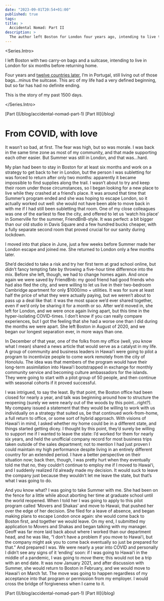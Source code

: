 ```yaml
---
date: "2023-09-01T20:54+01:00"
published: true
tags:
title: >
  Accidental Nomad: Part II
description: >
  The author left Boston for London four years ago, intending to live there for six months. But upon their return the COVID-19 pandemic hit, and they ended up bouncing from place to place for the next year. After their company refused to let them work remotely from Hawaii, they decided to move there anyway.
---
```


<Series.Intro>
<Nomad/>

I left Boston with two carry-on bags and a suitcase, intending to live in London for six months before returning home.

Four years and [twelve countries later](https://nomadlist.com/@daniel13rady), I’m in Portugal, still living out of those bags…minus the suitcase. This arc of my life had a very defined beginning, but so far has had no definite ending.

This is the story of my past 1500 days.

</Series.Intro>

<Series top>
  <Series.Previous>[Part I](/blog/accidental-nomad-part-1)</Series.Previous>
  <Series.Next todo>[Part III](/blog)</Series.Next>
</Series>

# From COVID, with love
It wasn’t so bad, at first. The fear was high, but so was morale. I was back in the same time zone as most of my community, and that made supporting each other easier. But Summer was still in London, and that was…hard.

My plan had been to stay in Boston for at least six months and work on a strategy to get back to her in London, but the person I was subletting for was forced to return after only two months: apparently it became impossible to find supplies along the trail. I wasn’t about to try and keep their room under those circumstances, so I began looking for a new place to live while they crashed at a friend’s place. It was around that time that Summer’s program ended and she was hoping to escape London, so it actually worked out well: she would not have been able to move back in with me if I had still been subletting that room. One of my close colleagues was one of the earliest to flee the city, and offered to let us ‘watch his place’ in Somerville for the summer, FriendBnB-style. It was perfect: a bit bigger than our old studio in Davis Square and a few hundred bucks cheaper, with a fully separate second room that proved crucial for our sanity during lockdown.

I moved into that place in June, just a few weeks before Summer made her London escape and joined me. She returned to London only a few months later.

She’d decided to take a risk and try her first term at grad school online, but didn’t fancy tempting fate by throwing a five-hour time difference into the mix. Before she left, though, we had to change homes again. And once again we were saved by FriendBnb: my good friend had good friends who had also fled the city, and were willing to let us live in their two-bedroom Cambridge apartment for only $1000/mo + utilities. It was for sure at least half the price of what they were actually paying, but we weren’t about to pass up a deal like that: it was the most space we’d ever shared together, even if we’d only be sharing it for a month or so. After we’d moved in, she left for London, and we were once again living apart, but this time in the hyper-isolating COVID-times. I don’t know if you can really compare experiences, but I got the feeling that she had a worse one than I did during the months we were apart. She left Boston in August of 2020, and we began our longest separation ever, in more ways than one.

In December of that year, one of the folks from my office (well, you know what I mean) shared a news article that would serve as a catalyst in my life. A group of community and business leaders in Hawaiʻi were going to pilot a program to incentivize people to come work remotely from the city of Honolulu. The idea was that members of the program would have their long-term assimilation into Hawaiʻi bootstrapped in exchange for monthly community service and becoming culture ambassadors for the islands. They were going to start with a pilot group of 50 people, and then continue with seasonal cohorts if it proved successful.

I was intrigued, to say the least. By that point, the Boston office had been closed for nearly a year, and talk was beginning around how to structure the reopening (surely we were nearly out of the woods by this point…right?). My company issued a statement that they would be willing to work with us individually on a strategy that suited us, be that continued work-from-home, a full return to office, or some sort of hybrid approach. With visions of Hawaiʻi in mind, I asked whether my home could be in a different state, and things started getting dicey. I thought by this point, they’d surely be willing to support me if I wanted to leave the state: I’d worked for them for nearly six years, and held the unofficial company record for most business trips taken outside of the sales department; not to mention I had just proven I could maintain my high performance despite living in an entirely different country for an extended period. I have a better perspective on their situation now; back then, though, I was pretty hurt when they eventually told me that no, they couldn’t continue to employ me if I moved to Hawaiʻi, and I suddenly realized I’d already made my decision. It would suck to leave the company just because they wouldn’t let me leave the state, but that’s what I was going to do.

And you know what? I was going to take Summer with me. She had been on the fence for a little while about aborting her time at graduate school until the world reopened. When I told her I was going to apply to this pilot program called ‘Movers and Shakas’ and move to Hawaii, that pushed her over the edge of her decision. She filed for a leave of absence, and began making plans to escape London once again: she would come back to Boston first, and together we would leave. On my end, I submitted my application to Movers and Shakas and began talking with my manager. Geoff was far more laid back about where I worked than our department head, and he was like, “I don’t have a problem if you move to Hawaiʻi, but the company might ask you to come back eventually so just be prepared for that.” And prepared I was. We were nearly a year into COVID and personally I didn’t see any signs of it ‘ending’ soon: if I was going to Hawaiʻi in the middle of a pandemic, I was going to _move_ there; this would not be a trip with an end date. It was now January 2021, and after discussion with Summer, she would return to Boston in February, and we would move to Hawaiʻi on March 1st. The move was going to happen regardless of my acceptance into that program or permission from my employer. I would cross the bridge of forgiveness when I came to it.

<Stars/>
<Series>
  <Series.Previous>[Part I](/blog/accidental-nomad-part-1)</Series.Previous>
  <Series.Next todo>[Part III](/blog)</Series.Next>
</Series>